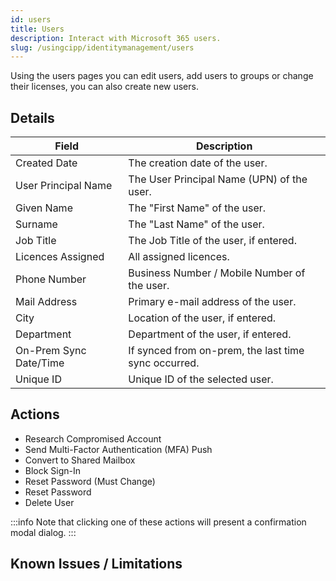 ```yaml
---
id: users
title: Users
description: Interact with Microsoft 365 users.
slug: /usingcipp/identitymanagement/users
---
```


Using the users pages you can edit users, add users to groups or change their licenses, you can also create new users. 

## Details

|  Field                 | Description                                          |
| -----------------------| ---------------------------------------------------  |
| Created Date           | The creation date of the user.                       |
| User Principal Name    | The User Principal Name (UPN) of the user.           | 
| Given Name             | The "First Name" of the  user.                       |
| Surname                | The "Last Name" of the user.                         |
| Job Title              | The Job Title of the user, if entered.               |
| Licences Assigned      | All assigned licences.                               |
| Phone Number           | Business Number / Mobile Number of the user.         |
| Mail Address           | Primary e-mail address of the user.                  |
| City                   | Location of the user, if entered.                    |
| Department             | Department of the user, if entered.                  |
| On-Prem Sync Date/Time | If synced from on-prem, the last time sync occurred. |
| Unique ID              | Unique ID of the selected user.                      |

## Actions

* Research Compromised Account
* Send Multi-Factor Authentication (MFA) Push
* Convert to Shared Mailbox
* Block Sign-In
* Reset Password (Must Change)
* Reset Password
* Delete User

:::info
Note that clicking one of these actions will present a confirmation modal dialog.
:::

## Known Issues / Limitations

<NoKnownIssues />
